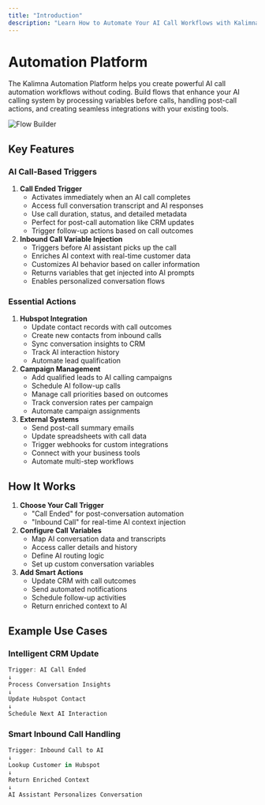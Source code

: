 ```yaml
---
title: "Introduction"
description: "Learn How to Automate Your AI Call Workflows with Kalimna"
---
```


# Automation Platform

The Kalimna Automation Platform helps you create powerful AI call automation workflows without coding. Build flows that enhance your AI calling system by processing variables before calls, handling post-call actions, and creating seamless integrations with your existing tools.

![Flow Builder](/resources/visual-builder.gif)

## Key Features

### AI Call-Based Triggers

1. **Call Ended Trigger**
   - Activates immediately when an AI call completes
   - Access full conversation transcript and AI responses
   - Use call duration, status, and detailed metadata
   - Perfect for post-call automation like CRM updates
   - Trigger follow-up actions based on call outcomes
2. **Inbound Call Variable Injection**
   - Triggers before AI assistant picks up the call
   - Enriches AI context with real-time customer data
   - Customizes AI behavior based on caller information
   - Returns variables that get injected into AI prompts
   - Enables personalized conversation flows

### Essential Actions

1. **Hubspot Integration**
   - Update contact records with call outcomes
   - Create new contacts from inbound calls
   - Sync conversation insights to CRM
   - Track AI interaction history
   - Automate lead qualification
2. **Campaign Management**
   - Add qualified leads to AI calling campaigns
   - Schedule AI follow-up calls
   - Manage call priorities based on outcomes
   - Track conversion rates per campaign
   - Automate campaign assignments
3. **External Systems**
   - Send post-call summary emails
   - Update spreadsheets with call data
   - Trigger webhooks for custom integrations
   - Connect with your business tools
   - Automate multi-step workflows

## How It Works

1. **Choose Your Call Trigger**
   - "Call Ended" for post-conversation automation
   - "Inbound Call" for real-time AI context injection
2. **Configure Call Variables**
   - Map AI conversation data and transcripts
   - Access caller details and history
   - Define AI routing logic
   - Set up custom conversation variables
3. **Add Smart Actions**
   - Update CRM with call outcomes
   - Send automated notifications
   - Schedule follow-up activities
   - Return enriched context to AI

## Example Use Cases

### Intelligent CRM Update

```javascript
Trigger: AI Call Ended
↓
Process Conversation Insights
↓
Update Hubspot Contact
↓
Schedule Next AI Interaction
```

### Smart Inbound Call Handling

```javascript
Trigger: Inbound Call to AI
↓
Lookup Customer in Hubspot
↓
Return Enriched Context
↓
AI Assistant Personalizes Conversation
```